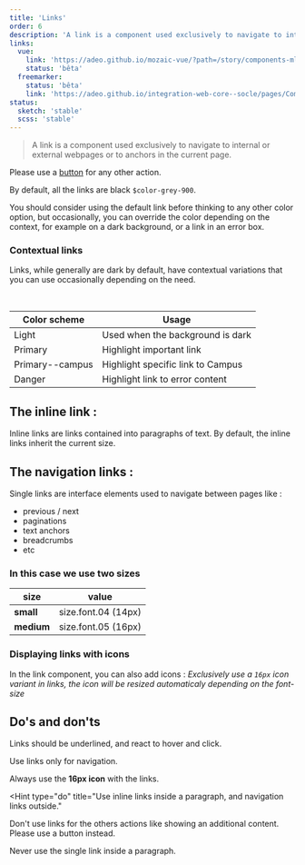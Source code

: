 ```yaml
---
title: 'Links'
order: 6
description: 'A link is a component used exclusively to navigate to internal or external webpages or to anchors in the current page'
links: 
  vue:
    link: 'https://adeo.github.io/mozaic-vue/?path=/story/components-mlink--try-it'
    status: 'bêta'
  freemarker:
    status: 'bêta'
    link: 'https://adeo.github.io/integration-web-core--socle/pages/Components/links/'
status:
  sketch: 'stable'
  scss: 'stable'
---
```


> A link is a component used exclusively to navigate to internal or external webpages or to anchors in the current page.

Please use a [button](/Components/Buttons/) for any other action.

<Preview path="link-default" nude />

By default, all the links are black `$color-grey-900`.

You should consider using the default link before thinking to any other color option, but occasionally, you can override the color depending on the context, for example on a dark background, or a link in an error box.

### Contextual links

Links, while generally are dark by default, have contextual variations that you can use occasionally depending on the need.

<Preview path="contextual-links" nude />

<br />

| Color scheme    | Usage                             |
| --------------- | --------------------------------- |
| Light           | Used when the background is dark  |
| Primary         | Highlight important link          |
| Primary--campus | Highlight specific link to Campus |
| Danger          | Highlight link to error content   |

## The inline link :

Inline links are links contained into paragraphs of text. By default, the inline links inherit the current size.

<Preview path="link-inline-default" nude />

## The navigation links :

Single links are interface elements used to navigate between pages like :

- previous / next
- paginations
- text anchors
- breadcrumbs
- etc

### In this case we use two sizes

| size       | value               |
| ---------- | ------------------- |
| **small**  | size.font.04 (14px) |
| **medium** | size.font.05 (16px) |

<Preview path="link-sizes" nude />

### Displaying links with icons

In the link component, you can also add icons :
_Exclusively use a `16px` icon variant in links, the icon will be resized automaticaly depending on the font-size_

<Preview path="link-icon" nude />

## Do's and don'ts

<HintItem>Links should be underlined, and react to hover and click.</HintItem>

<HintItem>Use links only for navigation.</HintItem>

<HintItem>
  Always use the <b>16px icon</b> with the links.
  <br />
</HintItem>

<Hint
  type="do"
  title="Use inline links inside a paragraph, and navigation links outside."
>
  <Preview path="link-dont" nude />
</Hint>

<HintItem dont>
    Don't use links for the others actions like showing an additional content. Please use a button instead.

</HintItem>

<HintItem dont>Never use the single link inside a paragraph.</HintItem>
